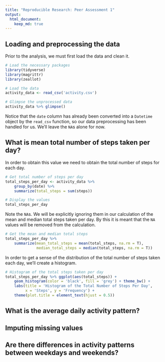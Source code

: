 ```yaml
---
title: "Reproducible Research: Peer Assessment 1"
output: 
  html_document:
    keep_md: true
---
```



## Loading and preprocessing the data

Prior to the analysis, we must first load the data and clean it.

```r
# Load the necessary packages
library(tidyverse)
library(magrittr)
library(zeallot)

# Load the data
activity_data <- read_csv('activity.csv')

# Glimpse the unprocessed data
activity_data %>% glimpse()
```

Notice that the `date` column has already been converted into a `Datetime`
object by the `read_csv` function, so our data preprocessing has been handled
for us. We'll leave the `NA`s alone for now.

## What is mean total number of steps taken per day?

In order to obtain this value we need to obtain the total number of steps for
each day.

```r
# Get total number of steps per day
total_steps_per_day <- activity_data %>%
	group_by(date) %>%
	summarize(total_steps = sum(steps))

# Display the values
total_steps_per_day
```

Note the `NA`s. We will be explicitly ignoring them in our calculation of the
mean and median total steps taken per day. By this it is meant that the `NA`
values will be removed from the calculation.

```r
# Get the mean and median total steps
total_steps_per_day %>%
	summarize(mean_total_steps = mean(total_steps, na.rm = T),
			  median_total_steps = median(total_steps, na.rm = T))
```

In order to get a sense of the distribution of the total number of steps taken
each day, we'll create a histogram.

```r
# Histogram of the total steps taken per day
total_steps_per_day %>% ggplot(aes(total_steps)) +
	geom_histogram(color = 'black', fill = 'grey') + theme_bw() +
	labs(title = 'Histogram of the Total Number of Steps Per Day',
		 x = 'Steps', y = 'Frequency') +
	theme(plot.title = element_text(hjust = 0.5))
```

## What is the average daily activity pattern?



## Imputing missing values



## Are there differences in activity patterns between weekdays and weekends?
